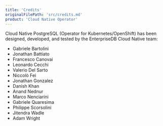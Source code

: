 ```yaml
---
title: 'Credits'
originalFilePath: 'src/credits.md'
product: 'Cloud Native Operator'
---
```


Cloud Native PostgreSQL (Operator for Kubernetes/OpenShift) has been designed,
developed, and tested by the EnterpriseDB Cloud Native team:

- Gabriele Bartolini
- Jonathan Battiato
- Francesco Canovai
- Leonardo Cecchi
- Valerio Del Sarto
- Niccolò Fei
- Jonathan Gonzalez
- Danish Khan
- Anand Nednur
- Marco Nenciarini
- Gabriele Quaresima
- Philippe Scorsolini
- Jitendra Wadle
- Adam Wright